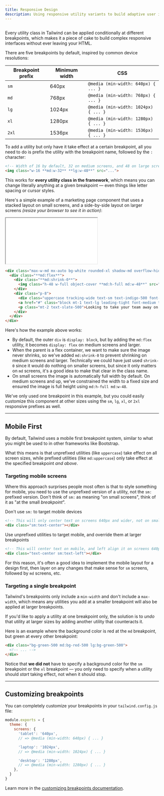 ```yaml
---
title: Responsive Design
description: Using responsive utility variants to build adaptive user interfaces.
---
```



## <Heading hidden>Overview</Heading>

Every utility class in Tailwind can be applied conditionally at different breakpoints, which makes it a piece of cake to build complex responsive interfaces without ever leaving your HTML.

There are five breakpoints by default, inspired by common device resolutions:

| Breakpoint prefix | Minimum width | CSS |
| --- | --- | --- |
| `sm` | 640px | `@media (min-width: 640px) { ... }` |
| `md` | 768px | `@media (min-width: 768px) { ... }` |
| `lg` | 1024px | `@media (min-width: 1024px) { ... }` |
| `xl` | 1280px | `@media (min-width: 1280px) { ... }` |
| `2xl` | 1536px | `@media (min-width: 1536px) { ... }` |

To add a utility but only have it take effect at a certain breakpoint, all you need to do is prefix the utility with the breakpoint name, followed by the `:` character:

```html
<!-- Width of 16 by default, 32 on medium screens, and 48 on large screens -->
<img class="w-16 **md:w-32** **lg:w-48**" src="...">
```

This works for **every utility class in the framework**, which means you can change literally anything at a given breakpoint — even things like letter spacing or cursor styles.

Here's a simple example of a marketing page component that uses a stacked layout on small screens, and a side-by-side layout on larger screens *(resize your browser to see it in action)*:

<Example resizable p="none">
  <iframe class="w-full h-[496px] pointer-events-none" src="/examples/responsive-design-demo"></iframe>
</Example>

```html
<div class="max-w-md mx-auto bg-white rounded-xl shadow-md overflow-hidden **md:max-w-2xl**">
  <div class="**md:flex**">
    <div class="**md:shrink-0**">
      <img class="h-48 w-full object-cover **md:h-full md:w-48**" src="/img/building.jpg" alt="Modern building architecture">
    </div>
    <div class="p-8">
      <div class="uppercase tracking-wide text-sm text-indigo-500 font-semibold">Company retreats</div>
      <a href="#" class="block mt-1 text-lg leading-tight font-medium text-black hover:underline">Incredible accomodation for your team</a>
      <p class="mt-2 text-slate-500">Looking to take your team away on a retreat to enjoy awesome food and take in some sunshine? We have a list of places to do just that.</p>
    </div>
  </div>
</div>
```

Here's how the example above works:

- By default, the outer `div` is `display: block`, but by adding the `md:flex` utility, it becomes `display: flex` on medium screens and larger.
- When the parent is a flex container, we want to make sure the image never shrinks, so we've added `md:shrink-0` to prevent shrinking on medium screens and larger. Technically we could have just used `shrink-0` since it would do nothing on smaller screens, but since it only matters on `md` screens, it's a good idea to make that clear in the class name.
- On small screens the image is automatically full width by default. On medium screens and up, we've constrained the width to a fixed size and ensured the image is full height using `md:h-full md:w-48`.

We've only used one breakpoint in this example, but you could easily customize this component at other sizes using the `sm`, `lg`, `xl`, or `2xl` responsive prefixes as well.

---

## Mobile First

By default, Tailwind uses a mobile first breakpoint system, similar to what you might be used to in other frameworks like Bootstrap.

What this means is that unprefixed utilities (like `uppercase`) take effect on all screen sizes, while prefixed utilities (like `md:uppercase`) only take effect at the specified breakpoint *and above*.

### Targeting mobile screens

Where this approach surprises people most often is that to style something for mobile, you need to use the unprefixed version of a utility, not the `sm:` prefixed version. Don't think of `sm:` as meaning "on small screens", think of it as "at the small *breakpoint*".

<TipBad>Don't use <code className="text-sm font-bold text-slate-800">sm:</code> to target mobile devices</TipBad>

```html
<!-- This will only center text on screens 640px and wider, not on small screens -->
<div class="sm:text-center"></div>
```

<TipGood>Use unprefixed utilities to target mobile, and override them at larger breakpoints</TipGood>

```html
<!-- This will center text on mobile, and left align it on screens 640px and wider -->
<div class="text-center sm:text-left"></div>
```

For this reason, it's often a good idea to implement the mobile layout for a design first, then layer on any changes that make sense for `sm` screens, followed by `md` screens, etc.

### Targeting a single breakpoint

Tailwind's breakpoints only include a `min-width` and don't include a `max-width`, which means any utilities you add at a smaller breakpoint will also be applied at larger breakpoints.

If you'd like to apply a utility at one breakpoint only, the solution is to *undo* that utility at larger sizes by adding another utility that counteracts it.

Here is an example where the background color is red at the `md` breakpoint, but green at every other breakpoint:

```html
<div class="bg-green-500 md:bg-red-500 lg:bg-green-500">
  <!-- ... -->
</div>
```

Notice that **we did not** have to specify a background color for the `sm` breakpoint or the `xl` breakpoint — you only need to specify when a utility should *start* taking effect, not when it should stop.

---

## Customizing breakpoints

You can completely customize your breakpoints in your `tailwind.config.js` file:

```js tailwind.config.js
module.exports = {
  theme: {
    screens: {
      'tablet': '640px',
      // => @media (min-width: 640px) { ... }

      'laptop': '1024px',
      // => @media (min-width: 1024px) { ... }

      'desktop': '1280px',
      // => @media (min-width: 1280px) { ... }
    },
  }
}
```

Learn more in the [customizing breakpoints documentation](/docs/breakpoints).
